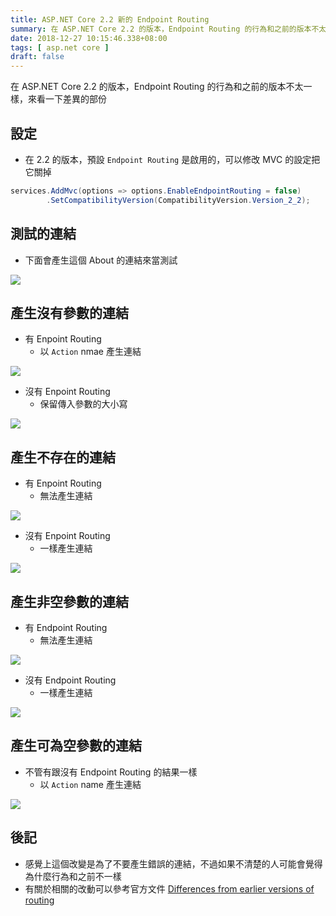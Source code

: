 ```yaml
---
title: ASP.NET Core 2.2 新的 Endpoint Routing
summary: 在 ASP.NET Core 2.2 的版本，Endpoint Routing 的行為和之前的版本不太一樣，來看一下差異的部份
date: 2018-12-27 10:15:46.338+08:00
tags: [ asp.net core ]
draft: false
---
```


在 ASP.NET Core 2.2 的版本，Endpoint Routing 的行為和之前的版本不太一樣，來看一下差異的部份

## 設定

- 在 2.2 的版本，預設 `Endpoint Routing` 是啟用的，可以修改 MVC 的設定把它關掉

```csharp
services.AddMvc(options => options.EnableEndpointRouting = false)
        .SetCompatibilityVersion(CompatibilityVersion.Version_2_2);
```

## 測試的連結

- 下面會產生這個 About 的連結來當測試

![](/static/images/404.webp)

## 產生沒有參數的連結

- 有 Enpoint Routing
	- 以 `Action` nmae 產生連結

![](/static/images/404.webp)

- 沒有 Enpoint Routing
	- 保留傳入參數的大小寫

![](/static/images/404.webp)

## 產生不存在的連結

- 有 Enpoint Routing
	- 無法產生連結

![](/static/images/404.webp)

- 沒有 Enpoint Routing
	- 一樣產生連結

![](/static/images/404.webp)

## 產生非空參數的連結

- 有 Endpoint Routing
	- 無法產生連結

![](/static/images/404.webp)

- 沒有 Endpoint Routing
	- 一樣產生連結

![](/static/images/404.webp)

## 產生可為空參數的連結

- 不管有跟沒有 Endpoint Routing 的結果一樣
	- 以 `Action` name 產生連結

![](/static/images/404.webp)

## 後記

- 感覺上這個改變是為了不要產生錯誤的連結，不過如果不清楚的人可能會覺得為什麼行為和之前不一樣
- 有關於相關的改動可以參考官方文件 [Differences from earlier versions of routing](https://docs.microsoft.com/en-us/aspnet/core/fundamentals/routing?view=aspnetcore-2.2#differences-from-earlier-versions-of-routing)